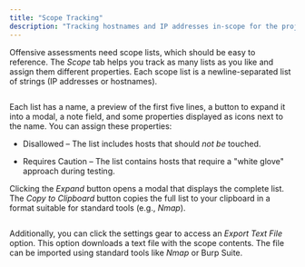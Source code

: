 ```yaml
---
title: "Scope Tracking"
description: "Tracking hostnames and IP addresses in-scope for the project"
---
```


Offensive assessments need scope lists, which should be easy to reference. The _Scope_ tab helps you track as many lists as you like and assign them different properties. Each scope list is a newline-separated list of strings (IP addresses or hostnames).

<Frame>
  <img src="../../../images/features/image-8.avif" alt=""/>
</Frame>

Each list has a name, a preview of the first five lines, a button to expand it into a modal, a note field, and some properties displayed as icons next to the name. You can assign these properties:

* Disallowed – The list includes hosts that should _not be_ touched.

* Requires Caution – The list contains hosts that require a "white glove" approach during testing.


Clicking the _Expand_ button opens a modal that displays the complete list. The _Copy to Clipboard_ button copies the full list to your clipboard in a format suitable for standard tools (e.g., _Nmap_).

<Frame>
  <img src="../../../images/features/image-9.avif" alt=""/>
</Frame>

Additionally, you can click the settings gear to access an _Export Text File_ option. This option downloads a text file with the scope contents. The file can be imported using standard tools like _Nmap_ or Burp Suite.


<Frame>
  <img src="../../../images/features/image-10.png" alt=""/>
</Frame>
